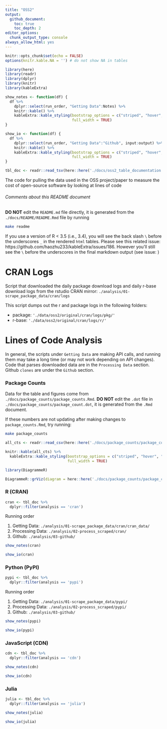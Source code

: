 ```yaml
---
title: "OSS2"
output:
  github_document:
    toc: true
    toc_depth: 2
editor_options: 
  chunk_output_type: console
always_allow_html: yes
---
```


```r
knitr::opts_chunk$set(echo = FALSE)
options(knitr.kable.NA = '') # do not show NA in tables
```

```r
library(here)
library(readr)
library(dplyr)
library(knitr)
library(kableExtra)

show_notes <- function(df) {
  df %>%
    dplyr::select(run_order, "Getting Data":Notes) %>%
    knitr::kable() %>%
    kableExtra::kable_styling(bootstrap_options = c("striped", "hover", "condensed", "responsive"),
                              full_width = TRUE)
}

show_io <- function(df) {
  df %>%
    dplyr::select(run_order, "Getting Data":"Github", input:output) %>%
    knitr::kable() %>%
    kableExtra::kable_styling(bootstrap_options = c("striped", "hover", "condensed", "responsive"),
                              full_width = TRUE)
}

tbl_doc <- readr::read_tsv(here::here('./docs/oss2_table_documentation.tsv'))
```

The code for pulling the data used in the OSS project/paper to measure the cost of open-source software by looking at lines of code

###### Comments about this README document
**DO NOT** edit the `README.md` file directly, it is generated from the `./docs/README/README.Rmd` file by running

```bash
make readme
```

If you use a version of R < 3.5 (i.e., 3.4), you will see the back slash `\` before the underscores `_` in the rendered `html` tables.
Please see this related issue: https://github.com/haozhu233/kableExtra/issues/186.
However you'll still see the `\` before the underscores in the final markdown output (see issue: )


# CRAN Logs

Script that downloaded the daily package download logs and daily r-base download logs from the rstudio CRAN mirror:
`./analysis/01-scrape_package_data/cran/logs`

This script dumps out the r and package logs in the following folders:

- package: `'./data/oss2/original/cran/logs/pkg/'`
- r-base: `'./data/oss2/original/cran/logs/r/'`

# Lines of Code Analysis

In general, the scripts under `Getting Data` are making API calls,
and running them may take a long time (or may not work depending on API changes).
Code that parses downloaded data are in the `Processing Data` section.
Github `clones` are under the `Github` section.

### Package Counts

Data for the table and figures come from `./docs/package_counts/package_counts.Rmd`.
**DO NOT** edit the `.dot` file in `./docs/package_counts/package_count.dot`, it is generated from the `.Rmd` document.

If these numbers are not updating after making changes to `package_counts.Rmd`, try running:

```bash
make package_counts
```

```r
all_cts <- readr::read_csv(here::here('./docs/package_counts/package_counts.csv'))

knitr::kable(all_cts) %>%
  kableExtra::kable_styling(bootstrap_options = c("striped", "hover", "condensed", "responsive"),
                            full_width = TRUE)
```

```r
library(DiagrammeR)

DiagrammeR::grViz(diagram = here::here('./docs/package_counts/package_count.dot'))
```

### R (CRAN)

```r
cran <- tbl_doc %>%
  dplyr::filter(analysis == 'cran')
```


Running order

1. Getting Data: `./analysis/01-scrape_package_data/cran/cran_data/`
2. Processing Data: `./analysis/02-process_scraped/cran/`
3. Github: `./analysis/03-github/`

```r
show_notes(cran)
```

```r
show_io(cran)
```


### Python (PyPI)

```r
pypi <- tbl_doc %>%
  dplyr::filter(analysis == 'pypi')
```


Running order

1. Getting Data: `./analysis/01-scrape_package_data/pypi/`
2. Processing Data: `./analysis/02-process_scraped/pypi/`
3. Github: `./analysis/03-github/`

```r
show_notes(pypi)
```

```r
show_io(pypi)
```

### JavaScript (CDN)

```r
cdn <- tbl_doc %>%
  dplyr::filter(analysis == 'cdn')
```

```r
show_notes(cdn)
```

```r
show_io(cdn)
```



### Julia

```r
julia <- tbl_doc %>%
  dplyr::filter(analysis == 'julia')
```

```r
show_notes(julia)
```

```r
show_io(julia)
```

